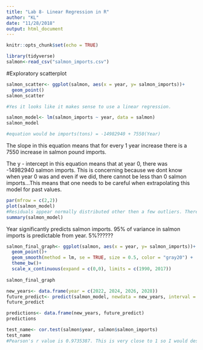 ```yaml
---
title: "Lab 8- Linear Regression in R"
author: "KL"
date: "11/28/2018"
output: html_document
---
```


```r
knitr::opts_chunk$set(echo = TRUE)

library(tidyverse)
salmon<-read_csv("salmon_imports.csv")
```
#Exploratory scatterplot
```r
salmon_scatter<- ggplot(salmon, aes(x = year, y= salmon_imports))+
  geom_point()
salmon_scatter

#Yes it looks like it makes sense to use a linear regression.
```

```r
salmon_model<- lm(salmon_imports ~ year, data = salmon)
salmon_model

#equation would be imports(tons) = -14982940 + 7550(Year)

```
The slope in this equation means that for every 1 year increase there is a 7550 increase in salmon pound imports.

The y - intercept in this equation means that at year 0, there was -14982940 salmon imports. This is concerning because we dont know when year 0 was and even if we did, there cannot be less than 0 salmon imports...This means that one needs to be careful when extrapolating this model for past values.

```r
par(mfrow = c(2,2))
plot(salmon_model)
#Residuals appear normally distributed other then a few outliers. There does not appear to be heteroscedasticity. 
summary(salmon_model)

```

Year significantly predicts salmon imports.
95% of variance in salmon imports is predictable from year.
5%??????

```r
salmon_final_graph<- ggplot(salmon, aes(x = year, y= salmon_imports))+
  geom_point()+
  geom_smooth(method = lm, se = TRUE, size = 0.5, color = "gray20") +
  theme_bw()+
  scale_x_continuous(expand = c(0,0), limits = c(1990, 2017))
  
salmon_final_graph
```

```r
new_years<- data.frame(year = c(2022, 2024, 2026, 2028))
future_predict<- predict(salmon_model, newdata = new_years, interval = "confidence")
future_predict

predictions<- data.frame(new_years, future_predict)
predictions
```

```r
test_name<- cor.test(salmon$year, salmon$salmon_imports)
test_name
#Pearson's r value is 0.9735387. This is very close to 1 so I would describe this as a strong positive correlation.
```












